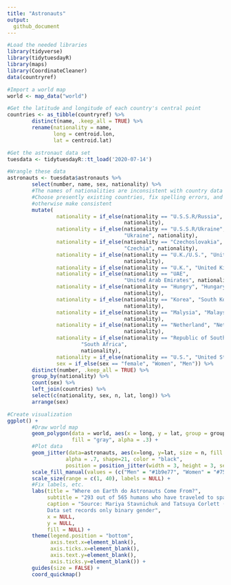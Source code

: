 ```yaml
---
title: "Astronauts"
output:
  github_document
---
```


```r
#Load the needed libraries 
library(tidyverse)
library(tidytuesdayR)
library(maps)
library(CoordinateCleaner)
data(countryref)

#Import a world map
world <- map_data("world")

#Get the latitude and longitude of each country's central point
countries <- as_tibble(countryref) %>%
        distinct(name, .keep_all = TRUE) %>%
        rename(nationality = name,
               long = centroid.lon,
               lat = centroid.lat)

#Get the astronaut data set
tuesdata <- tidytuesdayR::tt_load('2020-07-14')

#Wrangle these data
astronauts <- tuesdata$astronauts %>%
        select(number, name, sex, nationality) %>%
        #The names of nationalities are inconsistent with country data
        #Choose presently existing countries, fix spelling errors, and 
        #otherwise make consistent
        mutate(
                nationality = if_else(nationality == "U.S.S.R/Russia", "Russia", 
                                      nationality),
                nationality = if_else(nationality == "U.S.S.R/Ukraine", 
                                      "Ukraine", nationality),
                nationality = if_else(nationality == "Czechoslovakia", 
                                      "Czechia", nationality),
                nationality = if_else(nationality == "U.K./U.S.", "United Kingdom", 
                                      nationality),
                nationality = if_else(nationality == "U.K.", "United Kingdom", nationality),
                nationality = if_else(nationality == "UAE", 
                                      "United Arab Emirates", nationality),
                nationality = if_else(nationality == "Hungry", "Hungary", 
                                      nationality),
                nationality = if_else(nationality == "Korea", "South Korea", 
                                      nationality),
                nationality = if_else(nationality == "Malysia", "Malaysia", 
                                      nationality),
                nationality = if_else(nationality == "Netherland", "Netherlands", 
                                      nationality),
                nationality = if_else(nationality == "Republic of South Africa",
                        "South Africa",
                        nationality),
                nationality = if_else(nationality == "U.S.", "United States", nationality),
                sex = if_else(sex == "female", "Women", "Men")) %>%
        distinct(number, .keep_all = TRUE) %>%
        group_by(nationality) %>%
        count(sex) %>%
        left_join(countries) %>%
        select(c(nationality, sex, n, lat, long)) %>%
        arrange(sex)

#Create visualization
ggplot() +
        #Draw world map
        geom_polygon(data = world, aes(x = long, y = lat, group = group), 
                     fill = "gray", alpha = .3) +
        #Plot data
        geom_jitter(data=astronauts, aes(x=long, y=lat, size = n, fill = sex), 
                   alpha = .7, shape=21, color = "black",
                   position = position_jitter(width = 3, height = 3, seed = 1234)) +
        scale_fill_manual(values = (c("Men" = "#1b9e77", "Women" = "#7570b3"))) +
        scale_size(range = c(1, 40), labels = NULL) +
        #Fix labels, etc.
        labs(title = "Where on Earth do Astronauts Come From?",
             subtitle = "293 out of 565 humans who have traveled to space were American men",
             caption = "Source: Mariya Stavnichuk and Tatsuya Corlett (2020)
             Data set records only binary gender",
             x = NULL,
             y = NULL,
             fill = NULL) +
        theme(legend.position = "bottom",
              axis.text.x=element_blank(),
              axis.ticks.x=element_blank(),
              axis.text.y=element_blank(),
              axis.ticks.y=element_blank()) +
        guides(size = FALSE) +
        coord_quickmap()
```

